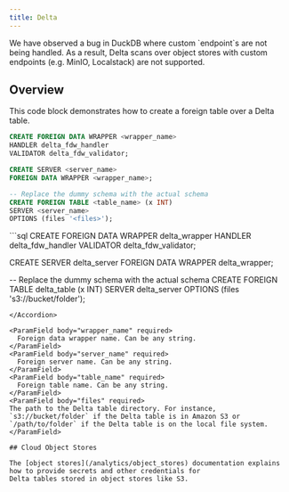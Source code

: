 ```yaml
---
title: Delta
---
```


<Note>
  We have observed a bug in DuckDB where custom `endpoint`s are not being
  handled. As a result, Delta scans over object stores with custom endpoints
  (e.g. MinIO, Localstack) are not supported.
</Note>

## Overview

This code block demonstrates how to create a foreign table over a Delta table.

```sql
CREATE FOREIGN DATA WRAPPER <wrapper_name>
HANDLER delta_fdw_handler
VALIDATOR delta_fdw_validator;

CREATE SERVER <server_name>
FOREIGN DATA WRAPPER <wrapper_name>;

-- Replace the dummy schema with the actual schema
CREATE FOREIGN TABLE <table_name> (x INT)
SERVER <server_name>
OPTIONS (files '<files>');
```

<Accordion title = "Example Usage">
```sql
CREATE FOREIGN DATA WRAPPER delta_wrapper
HANDLER delta_fdw_handler
VALIDATOR delta_fdw_validator;

CREATE SERVER delta_server
FOREIGN DATA WRAPPER delta_wrapper;

-- Replace the dummy schema with the actual schema
CREATE FOREIGN TABLE delta_table (x INT)
SERVER delta_server
OPTIONS (files 's3://bucket/folder');

```
</Accordion>

<ParamField body="wrapper_name" required>
  Foreign data wrapper name. Can be any string.
</ParamField>
<ParamField body="server_name" required>
  Foreign server name. Can be any string.
</ParamField>
<ParamField body="table_name" required>
  Foreign table name. Can be any string.
</ParamField>
<ParamField body="files" required>
The path to the Delta table directory. For instance, `s3://bucket/folder` if the Delta table is in Amazon S3 or
`/path/to/folder` if the Delta table is on the local file system.
</ParamField>

## Cloud Object Stores

The [object stores](/analytics/object_stores) documentation explains how to provide secrets and other credentials for
Delta tables stored in object stores like S3.
```
